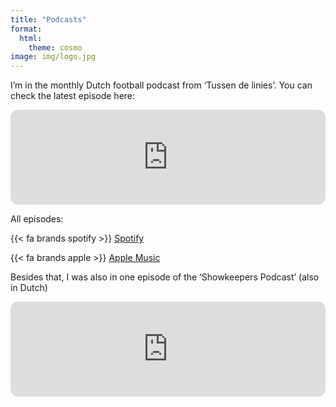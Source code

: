 ```yaml
---
title: "Podcasts"
format:
  html:
    theme: cosmo
image: img/logo.jpg
---
```


I'm in the monthly Dutch football podcast from 'Tussen de linies'. You can check the latest episode here:

<iframe style="border-radius:12px" src="https://open.spotify.com/embed/episode/5hKV4AGlKXUGHQKOfwpYnh?utm_source=generator" width="100%" height="152" frameBorder="0" allowfullscreen allow="autoplay; clipboard-write; encrypted-media; fullscreen; picture-in-picture" loading="lazy">

</iframe>

All episodes:

{{< fa brands spotify >}} [Spotify](https://open.spotify.com/show/6cSujEBBISBaUUc5POnjtx?si=JLCg-ABQRB-2DQ3JxDz54w&nd=1)

{{< fa brands apple >}} [Apple Music](https://podcasts.apple.com/nl/podcast/tussen-de-linies-de-podcast/id1634794641)

Besides that, I was also in one episode of the 'Showkeepers Podcast' (also in Dutch)

<iframe style="border-radius:12px" src="https://open.spotify.com/embed/episode/6xTmyaz2ZmtaDPA46TSWCf?utm_source=generator" width="100%" height="152" frameBorder="0" allowfullscreen="" allow="autoplay; clipboard-write; encrypted-media; fullscreen; picture-in-picture" loading="lazy"></iframe>
